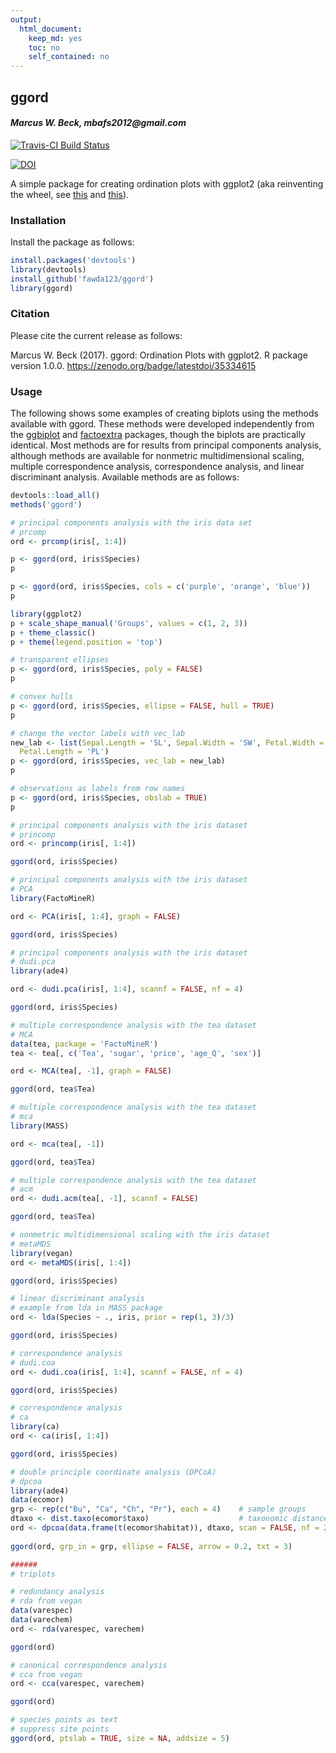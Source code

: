 ```yaml
---
output:
  html_document:
    keep_md: yes
    toc: no
    self_contained: no
---
```


## ggord

#### *Marcus W. Beck, mbafs2012@gmail.com*

[![Travis-CI Build Status](https://travis-ci.org/fawda123/ggord.png?branch=master)](https://travis-ci.org/fawda123/ggord)

[![DOI](https://zenodo.org/badge/35334615.svg)](https://zenodo.org/badge/latestdoi/35334615)

A simple package for creating ordination plots with ggplot2 (aka reinventing the wheel, see [this](https://github.com/vqv/ggbiplot) and [this](https://github.com/kassambara/factoextra)).  

### Installation

Install the package as follows:

```r
install.packages('devtools')
library(devtools)
install_github('fawda123/ggord')
library(ggord)
```

### Citation

Please cite the current release as follows:

Marcus W. Beck (2017). ggord: Ordination Plots with ggplot2. R package version 1.0.0. [https://zenodo.org/badge/latestdoi/35334615](https://zenodo.org/badge/latestdoi/35334615)

### Usage

The following shows some examples of creating biplots using the methods available with ggord.  These methods were developed independently from the [ggbiplot](https://github.com/vqv/ggbiplot) and [factoextra](https://github.com/kassambara/factoextra) packages, though the biplots are practically identical.  Most methods are for results from principal components analysis, although methods are available for nonmetric multidimensional scaling, multiple correspondence analysis, correspondence analysis, and linear discriminant analysis.  Available methods are as follows:
```r
devtools::load_all()
methods('ggord')
```
```r
# principal components analysis with the iris data set
# prcomp
ord <- prcomp(iris[, 1:4])

p <- ggord(ord, iris$Species)
p

p <- ggord(ord, iris$Species, cols = c('purple', 'orange', 'blue'))
p

library(ggplot2)
p + scale_shape_manual('Groups', values = c(1, 2, 3))
p + theme_classic()
p + theme(legend.position = 'top')

# transparent ellipses
p <- ggord(ord, iris$Species, poly = FALSE)
p

# convex hulls 
p <- ggord(ord, iris$Species, ellipse = FALSE, hull = TRUE)
p

# change the vector labels with vec_lab
new_lab <- list(Sepal.Length = 'SL', Sepal.Width = 'SW', Petal.Width = 'PW',
  Petal.Length = 'PL')
p <- ggord(ord, iris$Species, vec_lab = new_lab)
p

# observations as labels from row names
p <- ggord(ord, iris$Species, obslab = TRUE)
p

# principal components analysis with the iris dataset
# princomp
ord <- princomp(iris[, 1:4])

ggord(ord, iris$Species)

# principal components analysis with the iris dataset
# PCA
library(FactoMineR)

ord <- PCA(iris[, 1:4], graph = FALSE)

ggord(ord, iris$Species)

# principal components analysis with the iris dataset
# dudi.pca
library(ade4)

ord <- dudi.pca(iris[, 1:4], scannf = FALSE, nf = 4)

ggord(ord, iris$Species)

# multiple correspondence analysis with the tea dataset
# MCA
data(tea, package = 'FactoMineR')
tea <- tea[, c('Tea', 'sugar', 'price', 'age_Q', 'sex')]

ord <- MCA(tea[, -1], graph = FALSE)

ggord(ord, tea$Tea)

# multiple correspondence analysis with the tea dataset
# mca
library(MASS)

ord <- mca(tea[, -1])

ggord(ord, tea$Tea)

# multiple correspondence analysis with the tea dataset
# acm
ord <- dudi.acm(tea[, -1], scannf = FALSE)

ggord(ord, tea$Tea)

# nonmetric multidimensional scaling with the iris dataset
# metaMDS
library(vegan)
ord <- metaMDS(iris[, 1:4])

ggord(ord, iris$Species)

# linear discriminant analysis
# example from lda in MASS package
ord <- lda(Species ~ ., iris, prior = rep(1, 3)/3)

ggord(ord, iris$Species)

# correspondence analysis
# dudi.coa
ord <- dudi.coa(iris[, 1:4], scannf = FALSE, nf = 4)

ggord(ord, iris$Species)

# correspondence analysis
# ca
library(ca)
ord <- ca(iris[, 1:4])

ggord(ord, iris$Species)

# double principle coordinate analysis (DPCoA)
# dpcoa
library(ade4)
data(ecomor)
grp <- rep(c("Bu", "Ca", "Ch", "Pr"), each = 4)    # sample groups
dtaxo <- dist.taxo(ecomor$taxo)                    # taxonomic distance between species
ord <- dpcoa(data.frame(t(ecomor$habitat)), dtaxo, scan = FALSE, nf = 2)
 
ggord(ord, grp_in = grp, ellipse = FALSE, arrow = 0.2, txt = 3)

######
# triplots

# redundancy analysis
# rda from vegan
data(varespec)
data(varechem)
ord <- rda(varespec, varechem)

ggord(ord)

# canonical correspondence analysis
# cca from vegan
ord <- cca(varespec, varechem)

ggord(ord)

# species points as text
# suppress site points
ggord(ord, ptslab = TRUE, size = NA, addsize = 5)
```

